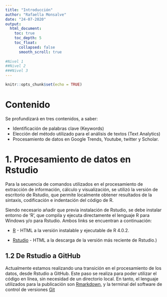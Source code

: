 ```yaml
---
title: "Introducción"
author: "Rafaella Monsalve"
date: "24-07-2020"
output: 
  html_document:
    toc: true
    toc_depth: 5
    toc_float:
      collapsed: false
      smooth_scroll: true
      
#Nivel 1
##Nivel 2
###Nivel 3
---
```


```r
knitr::opts_chunk$set(echo = TRUE)
```


# Contenido {.unnumbered}

Se profundizará en tres contenidos, a saber:

- Identificación de palabras clave (Keywords)
- Elección del método utilizado para el análisis de textos (Text Analytics)
- Procesamiento de datos en Google Trends, Youtube, twitter y Scholar.

# 1. Procesamiento de datos en Rstudio

Para la secuencia de comandos utilizados en el procesamiento de extracción de información, cálculo y visualización, se utilizó la versión de escritorio de Rstudio, que permite localmente obtener resultados de la sintaxis, codificación e indentación del código de R. 

Siendo necesario añadir que previa instalación de Rstudio, se debe instalar entorno de 'R', que compila y ejecuta directamente el lenguaje R para Windows y/o para Rstudio. Ambos links se encuentran a continuación:


- [R](https://cran.r-project.org/bin/windows/base/) - HTML a la versión instalable y ejecutable de R 4.0.2. 

- [Rstudio](https://rstudio.com/products/rstudio/download/#download) - HTML a la descarga de la versión más reciente de Rstudio.)


## 1.2 De Rstudio a GitHub 

Actualmente estamos realizando una transición en el procesamiento de los datos, desde Rstudio a GitHub. Este paso se realiza para poder utilizar el código en línea, sin necesidad de un directorio local. En tanto, el lenguaje utilizados para la publicación son [Rmarkdown](https://rmarkdown.rstudio.com/), y la terminal del software de control de versiones [Git](https://git-scm.com/) 




